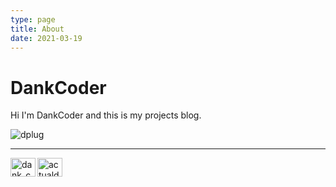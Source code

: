 ```yaml
---
type: page
title: About
date: 2021-03-19
---
```


# DankCoder

Hi I'm DankCoder and this is my projects blog.

![dplug](https://api.bakerie.gq/theme-1/488688724948025357)

---
<p>
  <a href="https://twitter.com/dank_coder" target="blank"><img class="dicon" align="left" src="https://raw.githubusercontent.com/rahuldkjain/github-profile-readme-generator/master/src/images/icons/Social/twitter.svg" alt="dank_coder" height="30" width="40" /></a>
  <a href="https://github.com/actualdankcoder" target="blank"><img class="dicon" align="left" src="https://raw.githubusercontent.com/devicons/devicon/master/icons/github/github-original.svg" alt="actualdankcoder" height="30" width="40" /></a>
</p>
